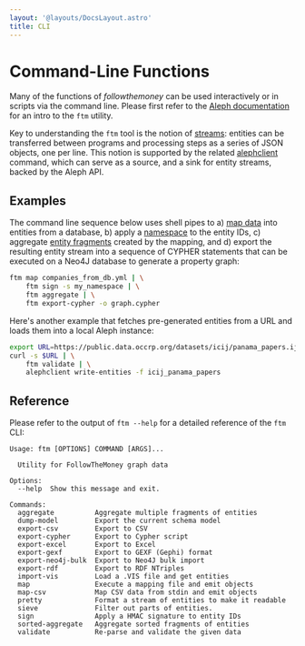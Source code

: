 ```yaml
---
layout: '@layouts/DocsLayout.astro'
title: CLI
---
```


# Command-Line Functions

Many of the functions of _followthemoney_ can be used interactively or in scripts via the command line. Please first refer to the [Aleph documentation](https://docs.alephdata.org/developers/followthemoney/ftm) for an intro to the `ftm` utility.

Key to understanding the `ftm` tool is the notion of [streams](/docs#streams): entities can be transferred between programs and processing steps as a series of JSON objects, one per line. This notion is supported by the related [alephclient](https://docs.alephdata.org/developers/alephclient) command, which can serve as a source, and a sink for entity streams, backed by the Aleph API.

## Examples

The command line sequence below uses shell pipes to a) [map data](/docs/mappings) into entities from a database, b) apply a [namespace](/docs/namespace) to the entity IDs, c) aggregate [entity fragments](/docs/fragments) created by the mapping, and d) export the resulting entity stream into a sequence of CYPHER statements that can be executed on a Neo4J database to generate a property graph:

```bash
ftm map companies_from_db.yml | \
    ftm sign -s my_namespace | \
    ftm aggregate | \
    ftm export-cypher -o graph.cypher
```

Here's another example that fetches pre-generated entities from a URL and loads
them into a local Aleph instance:

```bash
export URL=https://public.data.occrp.org/datasets/icij/panama_papers.ijson
curl -s $URL | \
    ftm validate | \
    alephclient write-entities -f icij_panama_papers
```

## Reference

Please refer to the output of `ftm --help` for a detailed reference of the `ftm` CLI:

```
Usage: ftm [OPTIONS] COMMAND [ARGS]...

  Utility for FollowTheMoney graph data

Options:
  --help  Show this message and exit.

Commands:
  aggregate          Aggregate multiple fragments of entities
  dump-model         Export the current schema model
  export-csv         Export to CSV
  export-cypher      Export to Cypher script
  export-excel       Export to Excel
  export-gexf        Export to GEXF (Gephi) format
  export-neo4j-bulk  Export to Neo4J bulk import
  export-rdf         Export to RDF NTriples
  import-vis         Load a .VIS file and get entities
  map                Execute a mapping file and emit objects
  map-csv            Map CSV data from stdin and emit objects
  pretty             Format a stream of entities to make it readable
  sieve              Filter out parts of entities.
  sign               Apply a HMAC signature to entity IDs
  sorted-aggregate   Aggregate sorted fragments of entities
  validate           Re-parse and validate the given data
```
